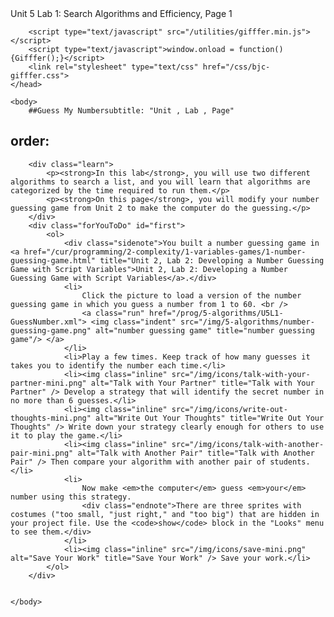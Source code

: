 Unit 5 Lab 1: Search Algorithms and Efficiency, Page 1</title>
        <script type="text/javascript" src="/utilities/gifffer.min.js"></script>
		<script type="text/javascript">window.onload = function() {Gifffer();}</script>
        <link rel="stylesheet" type="text/css" href="/css/bjc-gifffer.css">
	</head>

	<body>
    	##Guess My Numbersubtitle: "Unit , Lab , Page"
order:
---
        <div class="learn">
            <p><strong>In this lab</strong>, you will use two different algorithms to search a list, and you will learn that algorithms are categorized by the time required to run them.</p>
            <p><strong>On this page</strong>, you will modify your number guessing game from Unit 2 to make the computer do the guessing.</p>
        </div>
		<div class="forYouToDo" id="first">
            <ol>
				<div class="sidenote">You built a number guessing game in <a href="/cur/programming/2-complexity/1-variables-games/1-number-guessing-game.html" title="Unit 2, Lab 2: Developing a Number Guessing Game with Script Variables">Unit 2, Lab 2: Developing a Number Guessing Game with Script Variables</a>.</div>
				<li> 
					Click the picture to load a version of the number guessing game in which you guess a number from 1 to 60. <br />
					<a class="run" href="/prog/5-algorithms/U5L1-GuessNumber.xml"> <img class="indent" src="/img/5-algorithms/number-guessing-game.png" alt="number guessing game" title="number guessing game"/> </a>
				</li>
                <li>Play a few times. Keep track of how many guesses it takes you to identify the number each time.</li>
                <li><img class="inline" src="/img/icons/talk-with-your-partner-mini.png" alt="Talk with Your Partner" title="Talk with Your Partner" /> Develop a strategy that will identify the secret number in no more than 6 guesses.</li>
                <li><img class="inline" src="/img/icons/write-out-thoughts-mini.png" alt="Write Out Your Thoughts" title="Write Out Your Thoughts" /> Write down your strategy clearly enough for others to use it to play the game.</li>
                <li><img class="inline" src="/img/icons/talk-with-another-pair-mini.png" alt="Talk with Another Pair" title="Talk with Another Pair" /> Then compare your algorithm with another pair of students. </li>
                <li>
                    Now make <em>the computer</em> guess <em>your</em> number using this strategy. 
                    <div class="endnote">There are three sprites with costumes ("too small, "just right," and "too big") that are hidden in your project file. Use the <code>show</code> block in the "Looks" menu to see them.</div>
                </li>
                <li><img class="inline" src="/img/icons/save-mini.png" alt="Save Your Work" title="Save Your Work" /> Save your work.</li>
            </ol>
		</div>

        
    </body>
</html>
